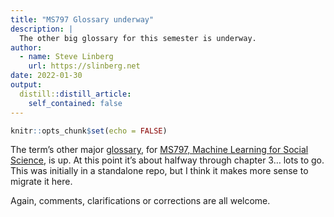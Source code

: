```yaml
---
title: "MS797 Glossary underway"
description: |
  The other big glossary for this semester is underway.
author:
  - name: Steve Linberg
    url: https://slinberg.net
date: 2022-01-30
output:
  distill::distill_article:
    self_contained: false
---
```



```r
knitr::opts_chunk$set(echo = FALSE)
```

The term's other major [glossary](../../academics/ms797-glossary/), for [MS797, Machine Learning for Social Science](../../academics/ms797), is up. At this point it's about halfway through chapter 3... lots to go. This was initially in a standalone repo, but I think it makes more sense to migrate it here.

Again, comments, clarifications or corrections are all welcome.
